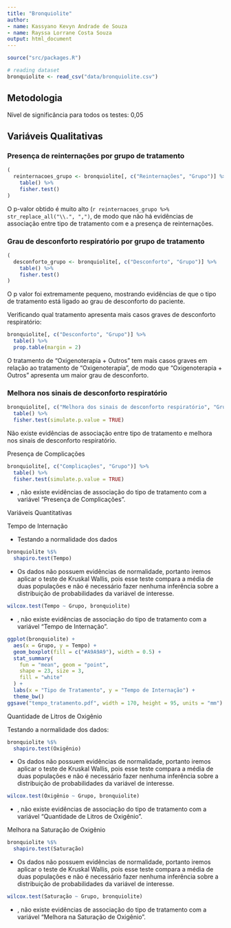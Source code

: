 ---
title: "Bronquiolite"
author:
- name: Kassyano Kevyn Andrade de Souza
- name: Rayssa Lorrane Costa Souza 
output: html_document
---

```{r, include = FALSE}
source("src/packages.R")
```
```{r, include = FALSE}
# reading dataset
bronquiolite <- read_csv("data/bronquiolite.csv")
```
## Metodologia
Nível de significância para todos os testes: 0,05

## Variáveis Qualitativas

### Presença de reinternações por grupo de tratamento

```{r}
(
  reinternacoes_grupo <- bronquiolite[, c("Reinternações", "Grupo")] %>%
    table() %>%
    fisher.test()
)
```


O p-valor obtido é muito alto (`r reinternacoes_grupo %>% str_replace_all("\\.", ",")`,
de modo que não há evidências de associação entre tipo de tratamento com e a presença
de reinternações.

### Grau de desconforto respiratório por grupo de tratamento

```{r}
(
  desconforto_grupo <- bronquiolite[, c("Desconforto", "Grupo")] %>%
    table() %>%
    fisher.test()
)
```
O p valor foi extremamente pequeno, mostrando evidências de que o tipo de tratamento
está ligado ao grau de desconforto do paciente.

Verificando qual tratamento apresenta mais casos graves de desconforto respiratório:

```{r}
bronquiolite[, c("Desconforto", "Grupo")] %>%
  table() %>%
  prop.table(margin = 2)
```

O tratamento de "Oxigenoterapia + Outros" tem mais casos graves em relação ao tratamento
de "Oxigenoterapia", de modo que "Oxigenoterapia + Outros" apresenta um maior grau de
desconforto.

### Melhora nos sinais de desconforto respiratório

```{r}
bronquiolite[, c("Melhora dos sinais de desconforto respiratório", "Grupo")] %>%
  table() %>%
  fisher.test(simulate.p.value = TRUE)
```

Não existe evidências de associação entre tipo de tratamento e melhora
nos sinais de desconforto respiratório.

Presença de Complicações
```{r}
bronquiolite[, c("Complicações", "Grupo")] %>%
  table() %>%
  fisher.test(simulate.p.value = TRUE)
```
* , não existe evidências de associação do tipo de tratamento com a  variável "Presença de Complicações".


################## Variáveis Quantitativas #############

Tempo de Internação

* Testando a normalidade dos dados 
```{r}
bronquiolite %$%
  shapiro.test(Tempo)
```
* Os dados não possuem evidências de normalidade, portanto iremos aplicar o teste de Kruskal Wallis, pois esse teste compara a média de duas populações e não é necessário fazer nenhuma inferência sobre a distribuição de probabilidades da variável de interesse.


```{r}
wilcox.test(Tempo ~ Grupo, bronquiolite)
```

* , não existe evidências de associação do tipo de tratamento com a  variável "Tempo de Internação".

```{r}
ggplot(bronquiolite) +
  aes(x = Grupo, y = Tempo) +
  geom_boxplot(fill = c("#A9A9A9"), width = 0.5) +
  stat_summary(
    fun = "mean", geom = "point",
    shape = 23, size = 3,
    fill = "white"
  ) +
  labs(x = "Tipo de Tratamento", y = "Tempo de Internação") +
  theme_bw()
ggsave("tempo_tratamento.pdf", width = 170, height = 95, units = "mm")
```

Quantidade de Litros de Oxigênio

Testando a normalidade dos dados:

```{r}
bronquiolite %$%
  shapiro.test(Oxigênio)
```
* Os dados não possuem evidências de normalidade, portanto iremos aplicar o teste de Kruskal Wallis, pois esse teste compara a média de duas populações e não é necessário fazer nenhuma inferência sobre a distribuição de probabilidades da variável de interesse.

```{r}
wilcox.test(Oxigênio ~ Grupo, bronquiolite)
```

* , não existe evidências de associação do tipo de tratamento com a  variável "Quantidade de Litros de Oxigênio".

Melhora na Saturação de Oxigênio

```{r}
bronquiolite %$%
  shapiro.test(Saturação)
```

* Os dados não possuem evidências de normalidade, portanto iremos aplicar o teste de Kruskal Wallis, pois esse teste compara a média de duas populações e não é necessário fazer nenhuma inferência sobre a distribuição de probabilidades da variável de interesse.

```{r}
wilcox.test(Saturação ~ Grupo, bronquiolite)
```

* , não existe evidências de associação do tipo de tratamento com a  variável "Melhora na Saturação de Oxigênio".
